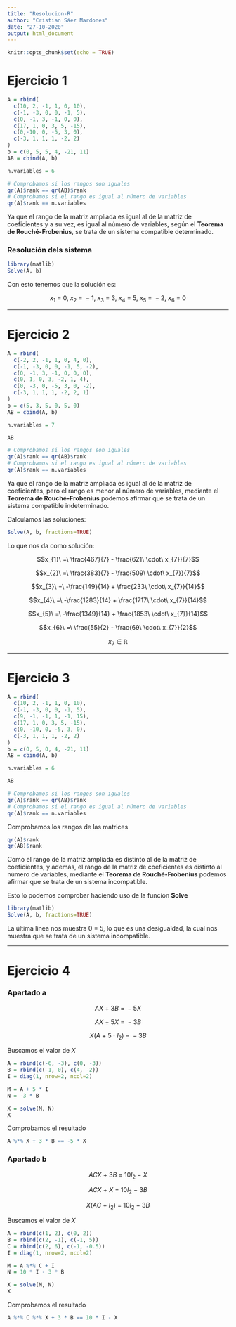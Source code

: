 ---
title: "Resolucion-R"
author: "Cristian Sáez Mardones"
date: "27-10-2020"
output: html_document
---

```{r setup, include=FALSE}
knitr::opts_chunk$set(echo = TRUE)
```

# Ejercicio 1

```{r}
A = rbind(
  c(10, 2, -1, 1, 0, 10),
  c(-1, -3, 0, 0, -1, 5),
  c(0, -1, 3, -1, 0, 0),
  c(17, 1, 0, 3, 5, -15),
  c(0,-10, 0, -5, 3, 0),
  c(-3, 1, 1, 1, -2, 2)
)
b = c(0, 5, 5, 4, -21, 11)
AB = cbind(A, b)

n.variables = 6

# Comprobamos si los rangos son iguales
qr(A)$rank == qr(AB)$rank
# Comprobamos si el rango es igual al número de variables
qr(A)$rank == n.variables
```

Ya que el rango de la matriz ampliada es igual al de la matriz de coeficientes y a su vez, es igual al número de variables, según el **Teorema de Rouché-Frobenius**, se trata de un sistema compatible determinado.

### Resolución dels sistema

```{r}
library(matlib)
Solve(A, b)
```

Con esto tenemos que la solución es:

$$x_{1}\ =\ 0,\ x_{2}\ =\ -1,\ x_{3}\ =\ 3,\ x_{4}\ =\ 5,\ x_{5}\ =\ -2,\ x_{6}\ =\ 0$$

***

# Ejercicio 2

```{r}
A = rbind(
  c(-2, 2, -1, 1, 0, 4, 0),
  c(-1, -3, 0, 0, -1, 5, -2),
  c(0, -1, 3, -1, 0, 0, 0),
  c(0, 1, 0, 3, -2, 1, 4),
  c(0, -3, 0, -5, 3, 0, -2),
  c(-3, 1, 1, 1, -2, 2, 1)
)
b = c(5, 3, 5, 0, 5, 0)
AB = cbind(A, b)

n.variables = 7

AB

# Comprobamos si los rangos son iguales
qr(A)$rank == qr(AB)$rank
# Comprobamos si el rango es igual al número de variables
qr(A)$rank == n.variables
```

Ya que el rango de la matriz ampliada es igual al de la matriz de coeficientes, pero el rango es menor al número de variables, mediante el **Teorema de Rouché-Frobenius** podemos afirmar que se trata de un sistema compatible indeterminado.

Calculamos las soluciones:

```{r}
Solve(A, b, fractions=TRUE)
```

Lo que nos da como solución:

$$x_{1}\ =\ \frac{467}{7} - \frac{621\ \cdot\ x_{7}}{7}$$

$$x_{2}\ =\ \frac{383}{7} - \frac{509\ \cdot\ x_{7}}{7}$$

$$x_{3}\ =\ -\frac{149}{14} + \frac{233\ \cdot\ x_{7}}{14}$$

$$x_{4}\ =\ -\frac{1283}{14} + \frac{1717\ \cdot\ x_{7}}{14}$$

$$x_{5}\ =\ -\frac{1349}{14} + \frac{1853\ \cdot\ x_{7}}{14}$$

$$x_{6}\ =\ \frac{55}{2} - \frac{69\ \cdot\ x_{7}}{2}$$

$$x_{7}\ \in\ \mathbb{R}$$

***

# Ejercicio 3

```{r}
A = rbind(
  c(10, 2, -1, 1, 0, 10),
  c(-1, -3, 0, 0, -1, 5),
  c(9, -1, -1, 1, -1, 15),
  c(17, 1, 0, 3, 5, -15),
  c(0, -10, 0, -5, 3, 0),
  c(-3, 1, 1, 1, -2, 2)
)
b = c(0, 5, 0, 4, -21, 11)
AB = cbind(A, b)

n.variables = 6

AB

# Comprobamos si los rangos son iguales
qr(A)$rank == qr(AB)$rank
# Comprobamos si el rango es igual al número de variables
qr(A)$rank == n.variables
```

Comprobamos los rangos de las matrices

```{r}
qr(A)$rank
qr(AB)$rank
```

Como el rango de la matriz ampliada es distinto al de la matriz de coeficientes, y además, el rango de la matriz de coeficientes es distinto al número de variables, mediante el **Teorema de Rouché-Frobenius** podemos afirmar que se trata de un sistema incompatible.

Esto lo podemos comprobar haciendo uso de la función **Solve**

```{r}
library(matlib)
Solve(A, b, fractions=TRUE)
```

La última linea nos muestra $0\ =\ 5$, lo que es una desigualdad, la cual nos muestra que se trata de un sistema incompatible.

***

# Ejercicio 4

### Apartado a

$$AX\ +\ 3B\ =\ -5X$$

$$AX\ +\ 5X\ =\ -3B$$

$$X(A\ +\ 5\ \cdot\ I_{2})\ =\ -3B$$

Buscamos el valor de $X$

```{r}
A = rbind(c(-6, -3), c(0, -3))
B = rbind(c(-1, 0), c(4, -2))
I = diag(1, nrow=2, ncol=2)

M = A + 5 * I
N = -3 * B

X = solve(M, N)
X
```

Comprobamos el resultado

```{r}
A %*% X + 3 * B == -5 * X
```

### Apartado b

$$ACX\ +\ 3B\ =\ 10I_{2}\ -\ X$$

$$ACX\ +\ X\ =\ 10I_{2}\ -\ 3B$$

$$X(AC\ +\ I_{2})\ =\ 10I_{2}\ -\ 3B$$

Buscamos el valor de $X$

```{r}
A = rbind(c(1, 2), c(0, 2))
B = rbind(c(2, -1), c(-1, 5))
C = rbind(c(2, 6), c(-1, -0.5))
I = diag(1, nrow=2, ncol=2)

M = A %*% C + I
N = 10 * I - 3 * B

X = solve(M, N)
X
```

Comprobamos el resultado

```{r}
A %*% C %*% X + 3 * B == 10 * I - X
```














